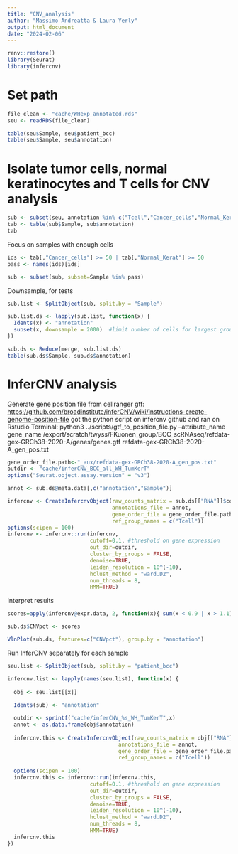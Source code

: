 ```yaml
---
title: "CNV_analysis"
author: "Massimo Andreatta & Laura Yerly"
output: html_document
date: "2024-02-06"
---
```


```r
renv::restore()
library(Seurat)
library(infercnv)
```

# Set path

```r
file_clean <- "cache/WHexp_annotated.rds"
seu <- readRDS(file_clean)
```

```r
table(seu$Sample, seu$patient_bcc)
table(seu$Sample, seu$annotation)
```

# Isolate tumor cells, normal keratinocytes and T cells for CNV analysis
```r
sub <- subset(seu, annotation %in% c("Tcell","Cancer_cells","Normal_Kerat"))
tab <- table(sub$Sample, sub$annotation)
tab
```
Focus on samples with enough cells
```r
ids <- tab[,"Cancer_cells"] >= 50 | tab[,"Normal_Kerat"] >= 50
pass <- names(ids)[ids]

sub <- subset(sub, subset=Sample %in% pass)
```

Downsample, for tests
```r
sub.list <- SplitObject(sub, split.by = "Sample")

sub.list.ds <- lapply(sub.list, function(x) {
  Idents(x) <- "annotation"
  subset(x, downsample = 2000)  #limit number of cells for largest group
})

sub.ds <- Reduce(merge, sub.list.ds)
table(sub.ds$Sample, sub.ds$annotation)
```


# InferCNV analysis

Generate gene position file from cellranger gtf: <https://github.com/broadinstitute/inferCNV/wiki/instructions-create-genome-position-file> got the python script on infercnv github and ran on Rstudio Terminal: python3 ../scripts/gtf_to_position_file.py --attribute_name gene_name /export/scratch/twyss/FKuonen_group/BCC_scRNAseq/refdata-gex-GRCh38-2020-A/genes/genes.gtf refdata-gex-GRCh38-2020-A_gen_pos.txt

```r
gene_order_file.path<-"_aux/refdata-gex-GRCh38-2020-A_gen_pos.txt"
outdir <- "cache/inferCNV_BCC_all_WH_TumKerT"
options("Seurat.object.assay.version" = "v3")

annot <- sub.ds@meta.data[,c("annotation","Sample")]

infercnv <- CreateInfercnvObject(raw_counts_matrix = sub.ds[["RNA"]]$counts,
                                 annotations_file = annot,
                                 gene_order_file = gene_order_file.path ,
                                 ref_group_names = c("Tcell"))
options(scipen = 100)
infercnv <- infercnv::run(infercnv,
                          cutoff=0.1, #threshold on gene expression
                          out_dir=outdir,
                          cluster_by_groups = FALSE,
                          denoise=TRUE,
                          leiden_resolution = 10^(-10),
                          hclust_method = "ward.D2",
                          num_threads = 8,
                          HMM=TRUE)
```


Interpret results
```r
scores=apply(infercnv@expr.data, 2, function(x){ sum(x < 0.9 | x > 1.1)/length(x) })

sub.ds$CNVpct <- scores

VlnPlot(sub.ds, features=c("CNVpct"), group.by = "annotation")
```

Run InferCNV separately for each sample
```r
seu.list <- SplitObject(sub, split.by = "patient_bcc")

infercnv.list <- lapply(names(seu.list), function(x) {
  
  obj <- seu.list[[x]]
  
  Idents(sub) <- "annotation"

  outdir <- sprintf("cache/inferCNV_%s_WH_TumKerT",x)
  annot <- as.data.frame(obj$annotation)
  
  infercnv.this <- CreateInfercnvObject(raw_counts_matrix = obj[["RNA"]]$counts,
                                   annotations_file = annot,
                                   gene_order_file = gene_order_file.path ,
                                   ref_group_names = c("Tcell"))
  
  options(scipen = 100)
  infercnv.this <- infercnv::run(infercnv.this,
                          cutoff=0.1, #threshold on gene expression
                          out_dir=outdir,
                          cluster_by_groups = FALSE,
                          denoise=TRUE,
                          leiden_resolution = 10^(-10),
                          hclust_method = "ward.D2",
                          num_threads = 8,
                          HMM=TRUE)
  infercnv.this
})
```




